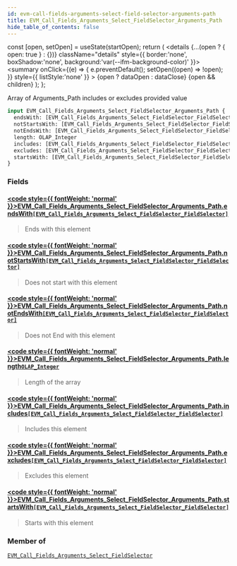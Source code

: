 ```yaml
---
id: evm-call-fields-arguments-select-field-selector-arguments-path
title: EVM_Call_Fields_Arguments_Select_FieldSelector_Arguments_Path
hide_table_of_contents: false
---
```







  const [open, setOpen] = useState(startOpen);
  return (
    <details {...(open ? { open: true } : {})} className="details" style={{ border:'none', boxShadow:'none', background:'var(--ifm-background-color)' }}>
      <summary
        onClick={(e) => {
          e.preventDefault();
          setOpen((open) => !open);
        }}
        style={{ listStyle:'none' }}
      >
      {open ? dataOpen : dataClose}
      </summary>
      {open && children}
    </details>
  );
};








Array of Arguments_Path includes or excludes provided value


```graphql
input EVM_Call_Fields_Arguments_Select_FieldSelector_Arguments_Path {
  endsWith: [EVM_Call_Fields_Arguments_Select_FieldSelector_FieldSelector]
  notStartsWith: [EVM_Call_Fields_Arguments_Select_FieldSelector_FieldSelector]
  notEndsWith: [EVM_Call_Fields_Arguments_Select_FieldSelector_FieldSelector]
  length: OLAP_Integer
  includes: [EVM_Call_Fields_Arguments_Select_FieldSelector_FieldSelector]
  excludes: [EVM_Call_Fields_Arguments_Select_FieldSelector_FieldSelector]
  startsWith: [EVM_Call_Fields_Arguments_Select_FieldSelector_FieldSelector]
}
```




### Fields

#### [<code style={{ fontWeight: 'normal' }}>EVM_Call_Fields_Arguments_Select_FieldSelector_Arguments_Path.<b>endsWith</b></code>](#)<Bullet />[`[EVM_Call_Fields_Arguments_Select_FieldSelector_FieldSelector]`](/docs/graphql-reference/inputs/evm-call-fields-arguments-select-field-selector-field-selector) <Badge class="badge badge--secondary" text="list"/> <Badge class="badge badge--secondary" text="input"/> 
> 
> 
> Ends with this element
> 

#### [<code style={{ fontWeight: 'normal' }}>EVM_Call_Fields_Arguments_Select_FieldSelector_Arguments_Path.<b>notStartsWith</b></code>](#)<Bullet />[`[EVM_Call_Fields_Arguments_Select_FieldSelector_FieldSelector]`](/docs/graphql-reference/inputs/evm-call-fields-arguments-select-field-selector-field-selector) <Badge class="badge badge--secondary" text="list"/> <Badge class="badge badge--secondary" text="input"/> 
> 
> 
> Does not start with this element
> 

#### [<code style={{ fontWeight: 'normal' }}>EVM_Call_Fields_Arguments_Select_FieldSelector_Arguments_Path.<b>notEndsWith</b></code>](#)<Bullet />[`[EVM_Call_Fields_Arguments_Select_FieldSelector_FieldSelector]`](/docs/graphql-reference/inputs/evm-call-fields-arguments-select-field-selector-field-selector) <Badge class="badge badge--secondary" text="list"/> <Badge class="badge badge--secondary" text="input"/> 
> 
> 
> Does not End with this element
> 

#### [<code style={{ fontWeight: 'normal' }}>EVM_Call_Fields_Arguments_Select_FieldSelector_Arguments_Path.<b>length</b></code>](#)<Bullet />[`OLAP_Integer`](/docs/graphql-reference/inputs/olap-integer) <Badge class="badge badge--secondary" text="input"/> 
> 
> 
> Length of the array
> 

#### [<code style={{ fontWeight: 'normal' }}>EVM_Call_Fields_Arguments_Select_FieldSelector_Arguments_Path.<b>includes</b></code>](#)<Bullet />[`[EVM_Call_Fields_Arguments_Select_FieldSelector_FieldSelector]`](/docs/graphql-reference/inputs/evm-call-fields-arguments-select-field-selector-field-selector) <Badge class="badge badge--secondary" text="list"/> <Badge class="badge badge--secondary" text="input"/> 
> 
> 
> Includes this element
> 

#### [<code style={{ fontWeight: 'normal' }}>EVM_Call_Fields_Arguments_Select_FieldSelector_Arguments_Path.<b>excludes</b></code>](#)<Bullet />[`[EVM_Call_Fields_Arguments_Select_FieldSelector_FieldSelector]`](/docs/graphql-reference/inputs/evm-call-fields-arguments-select-field-selector-field-selector) <Badge class="badge badge--secondary" text="list"/> <Badge class="badge badge--secondary" text="input"/> 
> 
> 
> Excludes this element
> 

#### [<code style={{ fontWeight: 'normal' }}>EVM_Call_Fields_Arguments_Select_FieldSelector_Arguments_Path.<b>startsWith</b></code>](#)<Bullet />[`[EVM_Call_Fields_Arguments_Select_FieldSelector_FieldSelector]`](/docs/graphql-reference/inputs/evm-call-fields-arguments-select-field-selector-field-selector) <Badge class="badge badge--secondary" text="list"/> <Badge class="badge badge--secondary" text="input"/> 
> 
> 
> Starts with this element
> 



### Member of

[`EVM_Call_Fields_Arguments_Select_FieldSelector`](/docs/graphql-reference/inputs/evm-call-fields-arguments-select-field-selector)  <Badge class="badge badge--secondary" text="input"/>


